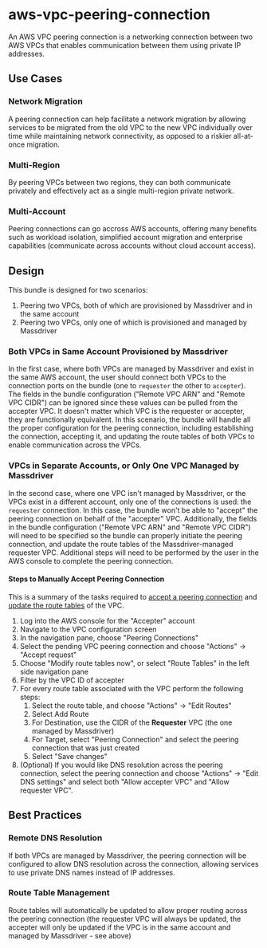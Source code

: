 # aws-vpc-peering-connection

An AWS VPC peering connection is a networking connection between two AWS VPCs that enables communication between them using private IP addresses.

## Use Cases
### Network Migration
A peering connection can help facilitate a network migration by allowing services to be migrated from the old VPC to the new VPC individually over time while maintaining network connectivity, as opposed to a riskier all-at-once migration.
### Multi-Region
By peering VPCs between two regions, they can both communicate privately and effectively act as a single multi-region private network.
### Multi-Account
Peering connections can go accross AWS accounts, offering many benefits such as workload isolation, simplified account migration and enterprise capabilities (communicate across accounts without cloud account access).

## Design
This bundle is designed for two scenarios:
1. Peering two VPCs, both of which are provisioned by Massdriver and in the same account
2. Peering two VPCs, only one of which is provisioned and managed by Massdriver

### Both VPCs in Same Account Provisioned by Massdriver
In the first case, where both VPCs are managed by Massdriver and exist in the same AWS account, the user should connect both VPCs to the connection ports on the bundle (one to `requester` the other to `accepter`). The fields in the bundle configuration ("Remote VPC ARN" and "Remote VPC CIDR") can be ignored since these values can be pulled from the accepter VPC. It doesn't matter which VPC is the requester or accepter, they are functionally equivalent. In this scenario, the bundle will handle all the proper configuration for the peering connection, including establishing the connection, accepting it, and updating the route tables of both VPCs to enable communication across the VPCs.

### VPCs in Separate Accounts, or Only One VPC Managed by Massdriver
In the second case, where one VPC isn't managed by Massdriver, or the VPCs exist in a different account, only one of the connections is used: the `requester` connection. In this case, the bundle won't be able to "accept" the peering connection on behalf of the "accepter" VPC. Additionally, the fields in the bundle configuration ("Remote VPC ARN" and "Remote VPC CIDR") will need to be specified so the bundle can properly initiate the peering connection, and update the route tables of the Massdriver-managed requester VPC. Additional steps will need to be performed by the user in the AWS console to complete the peering connection.

#### Steps to Manually Accept Peering Connection
This is a summary of the tasks required to [accept a peering connection](https://docs.aws.amazon.com/vpc/latest/peering/accept-vpc-peering-connection.html) and [update the route tables](https://docs.aws.amazon.com/vpc/latest/peering/vpc-peering-routing.html) of the VPC.
1. Log into the AWS console for the "Accepter" account
2. Navigate to the VPC configuration screen
3. In the navigation pane, choose "Peering Connections"
4. Select the pending VPC peering connection and choose "Actions" -> "Accept request"
5. Choose "Modify route tables now", or select "Route Tables" in the left side navigation pane
6. Filter by the VPC ID of accepter
7. For every route table associated with the VPC perform the following steps:
    1. Select the route table, and choose "Actions" -> "Edit Routes"
    2. Select Add Route
    3. For Destination, use the CIDR of the **Requester** VPC (the one managed by Massdriver)
    4. For Target, select "Peering Connection" and select the peering connection that was just created
    5. Select "Save changes"
8. (Optional) If you would like DNS resolution across the peering connection, select the peering connection and choose "Actions" -> "Edit DNS settings" and select both "Allow accepter VPC" and "Allow requester VPC".

## Best Practices
### Remote DNS Resolution
If both VPCs are managed by Massdriver, the peering connection will be configured to allow DNS resolution across the connection, allowing services to use private DNS names instead of IP addresses.
### Route Table Management
Route tables will automatically be updated to allow proper routing across the peering connection (the requester VPC will always be updated, the accepter will only be updated if the VPC is in the same account and managed by Massdriver - see above)
